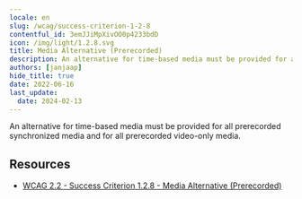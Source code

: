 ```yaml
---
locale: en
slug: /wcag/success-criterion-1-2-8
contentful_id: 3emJJiMpXivOO0p4233bdD
icon: /img/light/1.2.8.svg
title: Media Alternative (Prerecorded)
description: An alternative for time-based media must be provided for all prerecorded synchronized media and for all prerecorded video-only media.
authors: [janjaap]
hide_title: true
date: 2022-06-16
last_update:
  date: 2024-02-13
---
```


<Hero
  title="Media Alternative (Prerecorded)"
  imageSrc="/img/light/1.2.8.svg"
  alt="WCAG 1.2.8 icon"
  prefix="Success Criterion 1.2.8"
  suffix="Level AAA"
/>

An alternative for time-based media must be provided for all prerecorded synchronized media and for all prerecorded video-only media.

## Resources

- [WCAG 2.2 - Success Criterion 1.2.8 - Media Alternative (Prerecorded)](https://www.w3.org/TR/WCAG22/#media-alternative-prerecorded)

